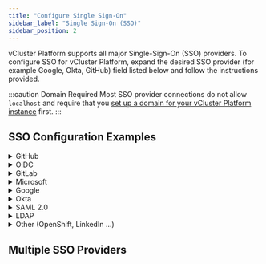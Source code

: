 ```yaml
---
title: "Configure Single Sign-On"
sidebar_label: "Single Sign-On (SSO)"
sidebar_position: 2
---
```




vCluster Platform supports all major Single-Sign-On (SSO) providers. To configure SSO for vCluster Platform, expand the
desired SSO provider (for example Google, Okta, GitHub) field listed below and follow the instructions
provided.

:::caution Domain Required
Most SSO provider connections do not allow `localhost` and require that you
[set up a domain for your vCluster Platform instance](./domain.mdx) first.
:::

## SSO Configuration Examples

<details>
  <summary>GitHub</summary>
  <PartialAuthGitHub />
</details>

<details>
  <summary>OIDC</summary>
  <PartialAuthOIDC />
</details>

<details>
  <summary>GitLab</summary>
  <PartialAuthGitLab />
</details>

<details>
  <summary>Microsoft</summary>
  <PartialAuthMicrosoft />
</details>

<details>
  <summary>Google</summary>
  <PartialAuthGoogle />
</details>

<details>
  <summary>Okta</summary>
  <PartialAuthOkta />
</details>

<details>
  <summary>SAML 2.0</summary>
  <PartialAuthSAML />
</details>

<details>
  <summary>LDAP</summary>
  <PartialAuthLDAP />
</details>

<details>
  <summary>Other (OpenShift, LinkedIn ...)</summary>
  <PartialAuthOther />
</details>

## Multiple SSO Providers

<PartialMultipleSSO />
